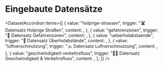 
# Eingebaute Datensätze

<DatasetAccordion
  items={[
    {
      value: "holprige-strassen",
      trigger: "🛣️ Datensatz Holprige Straßen",
      content: <BumpyRoadsDE />,
    },
    {
      value: "gefahrenzonen",
      trigger: "🚨 Datensatz Gefahrenzonen",
      content: <DangerZonesDE />,
    },
    {
      value: "ueberholabstaende",
      trigger: "📏 Datensatz Überholabstände",
      content: <OvertakingDistanceDE />,
    },
    {
      value: "luftverschmutzung",
      trigger: "🌫️ Datensatz Luftverschmutzung",
      content: <AirPollutionDE />,
    },
    {
      value: "geschwindigkeit-verkehrsfluss",
      trigger: "🚴‍♂️ Datensatz Geschwindigkeit & Verkehrsfluss",
      content: <SpeedTrafficFlowDE />,
    },
  ]}
/>
